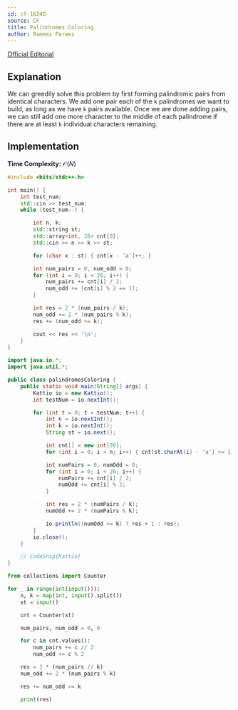 ```yaml
---
id: cf-1624D
source: CF
title: Palindromes Coloring
author: Rameez Parwez
---
```


[Official Editorial](https://codeforces.com/blog/entry/98942)

## Explanation

We can greedily solve this problem by first forming palindromic pairs from identical characters.
We add one pair each of the `k` palindromes we want to build, as long as we have `k` pairs available.
Once we are done adding pairs, we can still add one more character to the middle of each palindrome if there are at least `k` individual characters remaining.

## Implementation

**Time Complexity:** $\mathcal{O}(N)$

<LanguageSection>
<CPPSection>

```cpp
#include <bits/stdc++.h>

int main() {
	int test_num;
	std::cin >> test_num;
	while (test_num--) {

		int n, k;
		std::string st;
		std::array<int, 26> cnt{0};
		std::cin >> n >> k >> st;

		for (char x : st) { cnt[x - 'a']++; }

		int num_pairs = 0, num_odd = 0;
		for (int i = 0; i < 26; i++) {
			num_pairs += cnt[i] / 2;
			num_odd += (cnt[i] % 2 == 1);
		}

		int res = 2 * (num_pairs / k);
		num_odd += 2 * (num_pairs % k);
		res += (num_odd >= k);

		cout << res << '\n';
	}
}
```

</CPPSection>
<JavaSection>

```java
import java.io.*;
import java.util.*;

public class palindromesColoring {
	public static void main(String[] args) {
		Kattio io = new Kattio();
		int testNum = io.nextInt();

		for (int t = 0; t < testNum; t++) {
			int n = io.nextInt();
			int k = io.nextInt();
			String st = io.next();

			int cnt[] = new int[26];
			for (int i = 0; i < n; i++) { cnt[st.charAt(i) - 'a'] += 1; }

			int numPairs = 0, numOdd = 0;
			for (int i = 0; i < 26; i++) {
				numPairs += cnt[i] / 2;
				numOdd += cnt[i] % 2;
			}

			int res = 2 * (numPairs / k);
			numOdd += 2 * (numPairs % k);

			io.println((numOdd >= k) ? res + 1 : res);
		}
		io.close();
	}

	// CodeSnip{Kattio}
}
```

</JavaSection>
<PySection>

```py
from collections import Counter

for _ in range(int(input())):
	n, k = map(int, input().split())
	st = input()

	cnt = Counter(st)

	num_pairs, num_odd = 0, 0

	for c in cnt.values():
		num_pairs += c // 2
		num_odd += c % 2

	res = 2 * (num_pairs // k)
	num_odd += 2 * (num_pairs % k)

	res += num_odd >= k

	print(res)
```

</PySection>
</LanguageSection>
